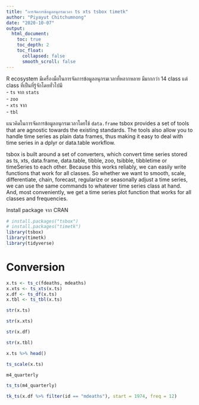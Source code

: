 ```yaml
---
title: "การจัดการข้อมูลอนุกรมเวลา ts xts tsbox timetk"
author: "Piyayut Chitchumnong"
date: "2020-10-07"
output: 
  html_document:
    toc: true
    toc_depth: 2
    toc_float:
      collapsed: false
      smooth_scroll: false
---
```


R ecosystem มีเครื่องมือในการจัดการข้อมูลอนุกรมเวลาที่หลากหลาย มีมากกว่า 14 class แต่ class ที่เป็นที่รู้จักโดยทั่วไปมี  
- `ts` จาก `stats`  
- `zoo`  
- `xts` จาก  
- `tbl`  

แนวคิดในการจัดการข้อมูลอนุกรมเวลาโดยใช้ `data.frame`
tsbox provides a set of tools that are agnostic towards the existing standards. The tools also allow you to handle time series as plain data frames, thus making it easy to deal with time series in a dplyr or data.table workflow.

tsbox is built around a set of converters, which convert time series stored as ts, xts, data.frame, data.table, tibble, zoo, tsibble, tibbletime or timeSeries to each other. Because this works reliably, we can easily write functions that work for all classes. So whether we want to smooth, scale, differentiate, chain, forecast, regularize or seasonally adjust a time series, we can use the same commands to whatever time series class at hand. And, most conveniently, we get a time series plot function that works for all classes and frequencies.

Install package จาก CRAN

```r
# install.packages("tsbox")
# install.packages("timetk")
library(tsbox)
library(timetk)
library(tidyverse)
```

# Conversion
```r
x.ts <- ts_c(fdeaths, mdeaths)
x.xts <- ts_xts(x.ts)
x.df <- ts_df(x.ts)
x.tbl <- ts_tbl(x.ts)
```

```r
str(x.ts)
```

```r
str(x.xts)
```

```r
str(x.df)
```

```r
str(x.tbl)
```

```r
x.ts %>% head()
```

```r
ts_scale(x.ts)
```

```r
m4_quarterly

ts_ts(m4_quarterly)
```

```r
tk_ts(x.df %>% filter(id == "mdeaths"), start = 1974, freq = 12)
```

```r

```
